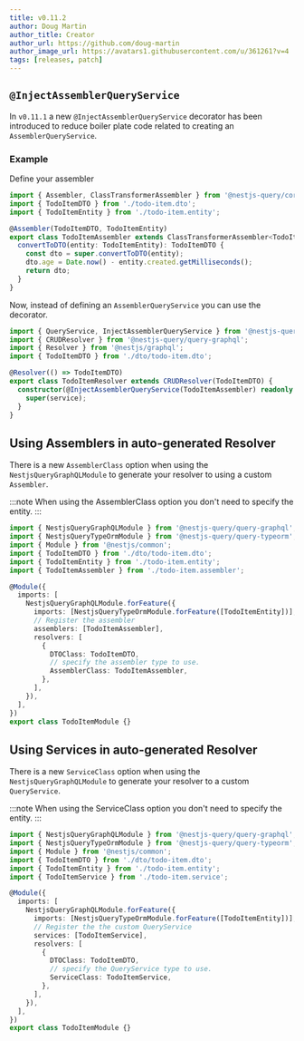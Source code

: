 ```yaml
---
title: v0.11.2
author: Doug Martin
author_title: Creator
author_url: https://github.com/doug-martin
author_image_url: https://avatars1.githubusercontent.com/u/361261?v=4
tags: [releases, patch]
---
```



## `@InjectAssemblerQueryService`

In `v0.11.1` a new `@InjectAssemblerQueryService` decorator has been introduced to reduce boiler plate code related to creating an `AssemblerQueryService`.

### Example

Define your assembler

```ts title="todo-item.assembler.ts"
import { Assembler, ClassTransformerAssembler } from '@nestjs-query/core';
import { TodoItemDTO } from './todo-item.dto';
import { TodoItemEntity } from './todo-item.entity';

@Assembler(TodoItemDTO, TodoItemEntity)
export class TodoItemAssembler extends ClassTransformerAssembler<TodoItemDTO, TodoItemEntity> {
  convertToDTO(entity: TodoItemEntity): TodoItemDTO {
    const dto = super.convertToDTO(entity);
    dto.age = Date.now() - entity.created.getMilliseconds();
    return dto;
  }
}

```

Now, instead of defining an `AssemblerQueryService` you can use the decorator.

```ts title="todo-item.resolver.ts" {8}
import { QueryService, InjectAssemblerQueryService } from '@nestjs-query/core';
import { CRUDResolver } from '@nestjs-query/query-graphql';
import { Resolver } from '@nestjs/graphql';
import { TodoItemDTO } from './dto/todo-item.dto';

@Resolver(() => TodoItemDTO)
export class TodoItemResolver extends CRUDResolver(TodoItemDTO) {
  constructor(@InjectAssemblerQueryService(TodoItemAssembler) readonly service: QueryService<TodoItemDTO>) {
    super(service);
  }
}
```

## Using Assemblers in auto-generated Resolver

There is a new `AssemblerClass` option when using the `NestjsQueryGraphQLModule` to generate your resolver to using a custom `Assembler`.

:::note
When using the AssemblerClass option you don't need to specify the entity.
:::

```ts title="todo-item.module.ts" {12-13,17-18}
import { NestjsQueryGraphQLModule } from '@nestjs-query/query-graphql';
import { NestjsQueryTypeOrmModule } from '@nestjs-query/query-typeorm';
import { Module } from '@nestjs/common';
import { TodoItemDTO } from './dto/todo-item.dto';
import { TodoItemEntity } from './todo-item.entity';
import { TodoItemAssembler } from './todo-item.assembler';

@Module({
  imports: [
    NestjsQueryGraphQLModule.forFeature({
      imports: [NestjsQueryTypeOrmModule.forFeature([TodoItemEntity])],
      // Register the assembler
      assemblers: [TodoItemAssembler],
      resolvers: [
        {
          DTOClass: TodoItemDTO,
          // specify the assembler type to use.
          AssemblerClass: TodoItemAssembler,
        },
      ],
    }),
  ],
})
export class TodoItemModule {}

```

## Using Services in auto-generated Resolver

There is a new `ServiceClass` option when using the `NestjsQueryGraphQLModule` to generate your resolver to a custom `QueryService`.

:::note
When using the ServiceClass option you don't need to specify the entity.
:::

```ts title="todo-item.module.ts" {12-13,17-18}
import { NestjsQueryGraphQLModule } from '@nestjs-query/query-graphql';
import { NestjsQueryTypeOrmModule } from '@nestjs-query/query-typeorm';
import { Module } from '@nestjs/common';
import { TodoItemDTO } from './dto/todo-item.dto';
import { TodoItemEntity } from './todo-item.entity';
import { TodoItemService } from './todo-item.service';

@Module({
  imports: [
    NestjsQueryGraphQLModule.forFeature({
      imports: [NestjsQueryTypeOrmModule.forFeature([TodoItemEntity])],
      // Register the the custom QueryService
      services: [TodoItemService],
      resolvers: [
        {
          DTOClass: TodoItemDTO,
          // specify the QueryService type to use.
          ServiceClass: TodoItemService,
        },
      ],
    }),
  ],
})
export class TodoItemModule {}
```

